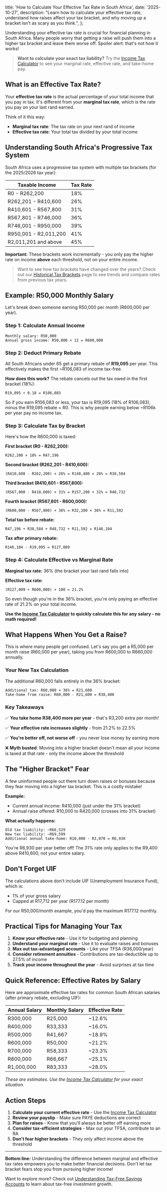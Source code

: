   title: 'How to Calculate Your Effective Tax Rate in South Africa',
  date: '2025-10-27',
  description:
    "Learn how to calculate your effective tax rate, understand how raises affect your tax bracket, and why moving up a bracket isn't as scary as you think.",
};

Understanding your effective tax rate is crucial for financial planning in South Africa. Many people worry that getting a raise will push them into a higher tax bracket and leave them worse off. Spoiler alert: that's not how it works!

> **Want to calculate your exact tax liability?** Try the [Income Tax Calculator](/calculators/income-tax) to see your marginal rate, effective rate, and take-home pay.

## What is an Effective Tax Rate?

Your **effective tax rate** is the actual percentage of your total income that you pay in tax. It's different from your **marginal tax rate**, which is the rate you pay on your last rand earned.

Think of it this way:

- **Marginal tax rate**: The tax rate on your next rand of income
- **Effective tax rate**: Your total tax divided by your total income

## Understanding South Africa's Progressive Tax System

South Africa uses a progressive tax system with multiple tax brackets (for the 2025/2026 tax year):

| Taxable Income        | Tax Rate |
| --------------------- | -------- |
| R0 - R262,200         | 18%      |
| R262,201 - R410,600   | 26%      |
| R410,601 - R567,800   | 31%      |
| R567,801 - R746,000   | 36%      |
| R746,001 - R950,000   | 39%      |
| R950,001 - R2,011,200 | 41%      |
| R2,011,201 and above  | 45%      |

**Important:** These brackets work incrementally - you only pay the higher rate on income **above** each threshold, not on your entire income.

> Want to see how tax brackets have changed over the years? Check out our [Historical Tax Brackets](/data/tax-brackets) page to see trends and compare rates from previous tax years.

## Example: R50,000 Monthly Salary

Let's break down someone earning R50,000 per month (R600,000 per year).

### Step 1: Calculate Annual Income

```
Monthly salary: R50,000
Annual gross income: R50,000 × 12 = R600,000
```

### Step 2: Deduct Primary Rebate

All South Africans under 65 get a primary rebate of **R19,095** per year. This effectively makes the first ~R106,083 of income tax-free.

**How does this work?** The rebate cancels out the tax owed in the first bracket (18%):

```
R19,095 ÷ 0.18 = R106,083
```

So if you earn R106,083 or less, your tax is R19,095 (18% of R106,083), minus the R19,095 rebate = R0. This is why people earning below ~R106k per year pay no income tax.

### Step 3: Calculate Tax by Bracket

Here's how the R600,000 is taxed:

**First bracket (R0 - R262,200):**

```
R262,200 × 18% = R47,196
```

**Second bracket (R262,201 - R410,600):**

```
(R410,600 - R262,200) × 26% = R148,400 × 26% = R38,584
```

**Third bracket (R410,601 - R567,800):**

```
(R567,800 - R410,600) × 31% = R157,200 × 31% = R48,732
```

**Fourth bracket (R567,801 - R600,000):**

```
(R600,000 - R567,800) × 36% = R32,200 × 36% = R11,592
```

**Total tax before rebate:**

```
R47,196 + R38,584 + R48,732 + R11,592 = R146,104
```

**Tax after primary rebate:**

```
R146,104 - R19,095 = R127,009
```

### Step 4: Calculate Effective vs Marginal Rate

**Marginal tax rate:** 36% (the bracket your last rand falls into)

**Effective tax rate:**

```
(R127,009 ÷ R600,000) × 100 = 21.2%
```

So even though you're in the 36% bracket, you're only paying an effective rate of 21.2% on your total income.

**Use the [Income Tax Calculator](/calculators/income-tax) to quickly calculate this for any salary - no math required!**

## What Happens When You Get a Raise?

This is where many people get confused. Let's say you get a R5,000 per month raise (R60,000 per year), taking you from R600,000 to R660,000 annually.

### Your New Tax Calculation

The additional R60,000 falls entirely in the 36% bracket:

```
Additional tax: R60,000 × 36% = R21,600
Take-home from raise: R60,000 - R21,600 = R38,400
```

### Key Takeaways

✅ **You take home R38,400 more per year** - that's R3,200 extra per month!

✅ **Your effective rate increases slightly** - from 21.2% to 22.5%

✅ **You're better off, not worse off** - you never lose money by earning more

❌ **Myth busted**: Moving into a higher bracket doesn't mean all your income is taxed at that rate - only the income above the threshold

## The "Higher Bracket" Fear

A few uninformed people out there turn down raises or bonuses because they fear moving into a higher tax bracket. This is a costly mistake!

**Example:**

- Current annual income: R410,000 (just under the 31% bracket)
- Annual raise offered: R10,000 to R420,000 (crosses into 31% bracket)

**What actually happens:**

```
Old tax liability: ~R66,529
New tax liability: ~R69,599
Additional annual take-home: R10,000 - R3,070 = R6,930
```

You're R6,930 per year better off! The 31% rate only applies to the R9,400 above R410,600, not your entire salary.

## Don't Forget UIF

The calculations above don't include UIF (Unemployment Insurance Fund), which is:

- 1% of your gross salary
- Capped at R17,712 per year (R177.12 per month)

For our R50,000/month example, you'd pay the maximum R177.12 monthly.

## Practical Tips for Managing Your Tax

1. **Know your effective rate** - Use it for budgeting and planning
2. **Understand your marginal rate** - Use it to evaluate raises and bonuses
3. **Max out tax-advantaged accounts** - Like your TFSA (R36,000/year)
4. **Consider retirement annuities** - Contributions are tax-deductible up to 27.5% of income
5. **Track your income throughout the year** - Avoid surprises at tax time

## Quick Reference: Effective Rates by Salary

Here are approximate effective tax rates for common South African salaries (after primary rebate, excluding UIF):

| Annual Salary | Monthly Salary | Effective Rate |
| ------------- | -------------- | -------------- |
| R300,000      | R25,000        | ~12.6%         |
| R400,000      | R33,333        | ~16.0%         |
| R500,000      | R41,667        | ~18.9%         |
| R600,000      | R50,000        | ~21.2%         |
| R700,000      | R58,333        | ~23.3%         |
| R800,000      | R66,667        | ~25.1%         |
| R1,000,000    | R83,333        | ~28.0%         |

_These are estimates. Use the [Income Tax Calculator](/calculators/income-tax) for your exact situation._

## Action Steps

1. **Calculate your current effective rate** - Use the [Income Tax Calculator](/calculators/income-tax)
2. **Review your payslip** - Make sure PAYE deductions are correct
3. **Plan for raises** - Know that you'll always be better off earning more
4. **Consider tax-efficient strategies** - Max out your TFSA, contribute to an RA
5. **Don't fear higher brackets** - They only affect income above the threshold

---

**Bottom line:** Understanding the difference between marginal and effective tax rates empowers you to make better financial decisions. Don't let tax bracket fears stop you from pursuing higher income!

Want to explore more? Check out [Understanding Tax-Free Savings Accounts](/blog/understanding-tax-free-savings) to learn about tax-free investment growth.

